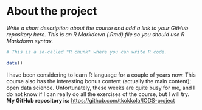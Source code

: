 # About the project

*Write a short description about the course and add a link to your GitHub repository here. This is an R Markdown (.Rmd) file so you should use R Markdown syntax.*

```r
# This is a so-called "R chunk" where you can write R code.

date()

```

I have been considering to learn R language for a couple of years now. This course also has the interesting bonus content (actually the main content); open data science. Unfortunately, these weeks are quite busy for me, and I do not know if I can really do all the exercises of the course, but I will try.
**My GitHub repository is:**
<https://github.com/tkokkola/IODS-project>
